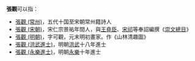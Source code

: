 '''張觀'''可以指：
* [[張觀_(常州)|張觀 (常州)]]，五代十国至宋朝常州籍詩人
* [[張觀_(宋朝)|張觀 (宋朝)]]，宋仁宗景祐年間人，與[[王堯臣|王堯臣]]、[[宋祁|宋祁]]等奉詔編撰《[[崇文總目|崇文總目]]》
* [[張觀_(明朝)|張觀 (明朝)]]，字可觀，元末明初畫家。作《山林清趣圖》
* [[張觀_(洪武進士)|張觀 (洪武進士)]]，明朝[[洪武|洪武]]十八年進士
* [[張觀_(永樂進士)|張觀 (永樂進士)]]，明朝[[永樂|永樂]]十年進士
{{disambig|Cat=二字張姓人名消歧義}}